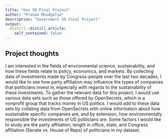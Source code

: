```yaml
---
title: "Gov 50 Final Project"
author: "Pranav Moudgalya"
description: "Government 50 Final Project"
output:
  distill::distill_article:
    self_contained: false
---
```




## Project thoughts

I am interested in the fields of environmental science, sustainability, and how these fields relate to policy, economics, and markets. By collecting data of investments made by Congress-people over the last two decades, I would like to see how party affiliation may influence the types of companies that politicians invest in, especially with regards to the sustainability of these investments. To gather the relevant data for this project, I would use various data sets such as those offered by OpenSecrets, which is a nonprofit group that tracks money in US politics. I would add to these data sets by collating data from OpenSecrets with online information about how sustainable specific companies are, and by extension, how environmentally responsible the investments of US politicians are. Some factors I would like to study are the party affiliation, length in office, state, and Congress affiliation (Senate vs. House of Reps) of politicians in my dataset.
